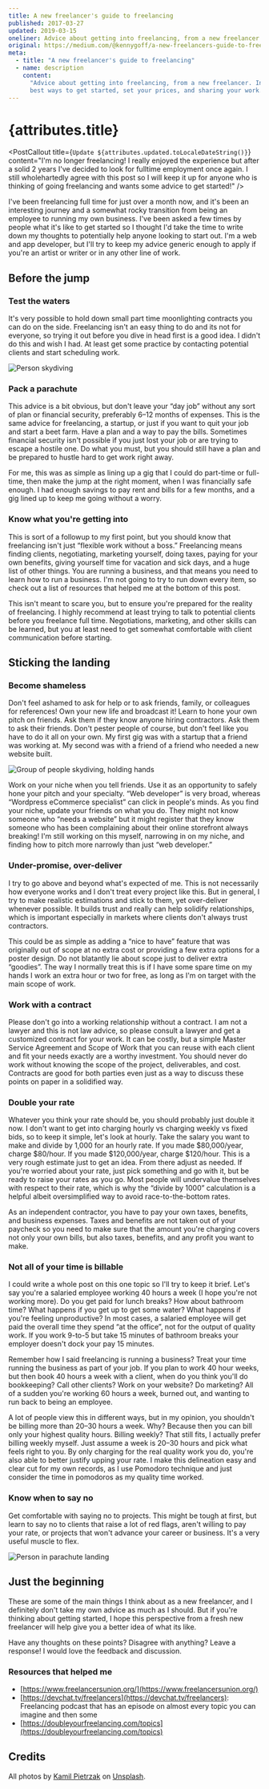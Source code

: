 ```yaml
---
title: A new freelancer's guide to freelancing
published: 2017-03-27
updated: 2019-03-15
oneliner: Advice about getting into freelancing, from a new freelancer
original: https://medium.com/@kennygoff/a-new-freelancers-guide-to-freelancing-f255c7d22137
meta:
  - title: "A new freelancer's guide to freelancing"
  - name: description
    content:
      "Advice about getting into freelancing, from a new freelancer. Including
      best ways to get started, set your prices, and sharing your work."
---
```



# {attributes.title}

<PostDate date={attributes.published} />

<PostCallout
  title={`Update ${attributes.updated.toLocaleDateString()}`}
  content="I'm no longer freelancing! I really enjoyed the experience but after a solid 2 years I've decided to look for fulltime employment once again. I still wholehartedly agree with this post so I will keep it up for anyone who is thinking of going freelancing and wants some advice to get started!"
/>

I've been freelancing full time for just over a month now, and it's been an
interesting journey and a somewhat rocky transition from being an employee to
running my own business. I've been asked a few times by people what it's like to
get started so I thought I'd take the time to write down my thoughts to
potentially help anyone looking to start out. I'm a web and app developer, but
I'll try to keep my advice generic enough to apply if you're an artist or writer
or in any other line of work.

## Before the jump

### Test the waters

It's very possible to hold down small part time moonlighting contracts you can
do on the side. Freelancing isn't an easy thing to do and its not for everyone,
so trying it out before you dive in head first is a good idea. I didn't do this
and wish I had. At least get some practice by contacting potential clients and
start scheduling work.

![Person skydiving](/images/posts/new-freelancer-1.jpg)

### Pack a parachute

This advice is a bit obvious, but don't leave your “day job” without any sort of
plan or financial security, preferably 6–12 months of expenses. This is the same
advice for freelancing, a startup, or just if you want to quit your job and
start a beet farm. Have a plan and a way to pay the bills. Sometimes financial
security isn't possible if you just lost your job or are trying to escape a
hostile one. Do what you must, but you should still have a plan and be prepared
to hustle hard to get work right away.

For me, this was as simple as lining up a gig that I could do part-time or
full-time, then make the jump at the right moment, when I was financially safe
enough. I had enough savings to pay rent and bills for a few months, and a gig
lined up to keep me going without a worry.

### Know what you're getting into

This is sort of a followup to my first point, but you should know that
freelancing isn't just “flexible work without a boss.” Freelancing means finding
clients, negotiating, marketing yourself, doing taxes, paying for your own
benefits, giving yourself time for vacation and sick days, and a huge list of
other things. You are running a business, and that means you need to learn how
to run a business. I'm not going to try to run down every item, so check out a
list of resources that helped me at the bottom of this post.

This isn't meant to scare you, but to ensure you're prepared for the reality of
freelancing. I highly recommend at least trying to talk to potential clients
before you freelance full time. Negotiations, marketing, and other skills can be
learned, but you at least need to get somewhat comfortable with client
communication before starting.

## Sticking the landing

### Become shameless

Don't feel ashamed to ask for help or to ask friends, family, or colleagues for
references! Own your new life and broadcast it! Learn to hone your own pitch on
friends. Ask them if they know anyone hiring contractors. Ask them to ask their
friends. Don't pester people of course, but don't feel like you have to do it
all on your own. My first gig was with a startup that a friend was working at.
My second was with a friend of a friend who needed a new website built.

![Group of people skydiving, holding hands](/images/posts/new-freelancer-2.jpg)

Work on your niche when you tell friends. Use it as an opportunity to safely
hone your pitch and your specialty. “Web developer” is very broad, whereas
“Wordpress eCommerce specialist” can click in people's minds. As you find your
niche, update your friends on what you do. They might not know someone who
“needs a website” but it might register that they know someone who has been
complaining about their online storefront always breaking! I'm still working on
this myself, narrowing in on my niche, and finding how to pitch more narrowly
than just “web developer.”

### Under-promise, over-deliver

I try to go above and beyond what's expected of me. This is not necessarily how
everyone works and I don't treat every project like this. But in general, I try
to make realistic estimations and stick to them, yet over-deliver whenever
possible. It builds trust and really can help solidify relationships, which is
important especially in markets where clients don't always trust contractors.

This could be as simple as adding a “nice to have” feature that was originally
out of scope at no extra cost or providing a few extra options for a poster
design. Do not blatantly lie about scope just to deliver extra “goodies”. The
way I normally treat this is if I have some spare time on my hands I work an
extra hour or two for free, as long as I'm on target with the main scope of
work.

### Work with a contract

Please don't go into a working relationship without a contract. I am not a
lawyer and this is not law advice, so please consult a lawyer and get a
customized contract for your work. It can be costly, but a simple Master Service
Agreement and Scope of Work that you can reuse with each client and fit your
needs exactly are a worthy investment. You should never do work without knowing
the scope of the project, deliverables, and cost. Contracts are good for both
parties even just as a way to discuss these points on paper in a solidified way.

### Double your rate

Whatever you think your rate should be, you should probably just double it now.
I don't want to get into charging hourly vs charging weekly vs fixed bids, so to
keep it simple, let's look at hourly. Take the salary you want to make and
divide by 1,000 for an hourly rate. If you made $80,000/year, charge $80/hour.
If you made $120,000/year, charge $120/hour. This is a very rough estimate just
to get an idea. From there adjust as needed. If you're worried about your rate,
just pick something and go with it, but be ready to raise your rates as you go.
Most people will undervalue themselves with respect to their rate, which is why
the “divide by 1000” calculation is a helpful albeit oversimplified way to avoid
race-to-the-bottom rates.

As an independent contractor, you have to pay your own taxes, benefits, and
business expenses. Taxes and benefits are not taken out of your paycheck so you
need to make sure that the amount you're charging covers not only your own
bills, but also taxes, benefits, and any profit you want to make.

### Not all of your time is billable

I could write a whole post on this one topic so I'll try to keep it brief. Let's
say you're a salaried employee working 40 hours a week (I hope you're not
working more). Do you get paid for lunch breaks? How about bathroom time? What
happens if you get up to get some water? What happens if you're feeling
unproductive? In most cases, a salaried employee will get paid the overall time
they spend “at the office”, not for the output of quality work. If you work
9-to-5 but take 15 minutes of bathroom breaks your employer doesn't dock your
pay 15 minutes.

Remember how I said freelancing is running a business? Treat your time running
the business as part of your job. If you plan to work 40 hour weeks, but then
book 40 hours a week with a client, when do you think you'll do bookkeeping?
Call other clients? Work on your website? Do marketing? All of a sudden you're
working 60 hours a week, burned out, and wanting to run back to being an
employee.

A lot of people view this in different ways, but in my opinion, you shouldn't be
billing more than 20–30 hours a week. Why? Because then you can bill only your
highest quality hours. Billing weekly? That still fits, I actually prefer
billing weekly myself. Just assume a week is 20–30 hours and pick what feels
right to you. By only charging for the real quality work you do, you're also
able to better justify upping your rate. I make this delineation easy and clear
cut for my own records, as I use Pomodoro technique and just consider the time
in pomodoros as my quality time worked.

### Know when to say no

Get comfortable with saying no to projects. This might be tough at first, but
learn to say no to clients that raise a lot of red flags, aren't willing to pay
your rate, or projects that won't advance your career or business. It's a very
useful muscle to flex.

![Person in parachute landing](/images/posts/new-freelancer-3.jpg)

## Just the beginning

These are some of the main things I think about as a new freelancer, and I
definitely don't take my own advice as much as I should. But if you're thinking
about getting started, I hope this perspective from a fresh new freelancer will
help give you a better idea of what its like.

Have any thoughts on these points? Disagree with anything? Leave a response! I
would love the feedback and discussion.

### Resources that helped me

- [https://www.freelancersunion.org/](https://www.freelancersunion.org/)
- [https://devchat.tv/freelancers](https://devchat.tv/freelancers): Freelancing
  podcast that has an episode on almost every topic you can imagine and then
  some
- [https://doubleyourfreelancing.com/topics](https://doubleyourfreelancing.com/topics)

## Credits

All photos by [Kamil Pietrzak](https://unsplash.com/@kpietrzakweb) on
[Unsplash](https://unsplash.com).
